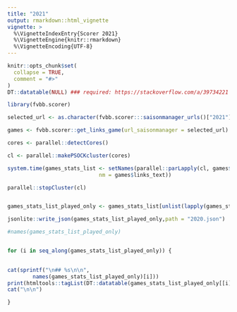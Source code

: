 ```yaml
---
title: "2021"
output: rmarkdown::html_vignette
vignette: >
  %\VignetteIndexEntry{Scorer 2021}
  %\VignetteEngine{knitr::rmarkdown}
  %\VignetteEncoding{UTF-8}
---
```


```r
knitr::opts_chunk$set(
  collapse = TRUE,
  comment = "#>"
)
DT::datatable(NULL) ### required: https://stackoverflow.com/a/39734221
```

```r
library(fvbb.scorer)

selected_url <- as.character(fvbb.scorer:::saisonmanager_urls()["2021"])

games <- fvbb.scorer::get_links_game(url_saisonmanager = selected_url)

cores <- parallel::detectCores()

cl <- parallel::makePSOCKcluster(cores)

system.time(games_stats_list <- setNames(parallel::parLapply(cl, games$links_url, function(url) try(fvbb.scorer::create_table_scorers(url))),
                             nm = games$links_text))

parallel::stopCluster(cl)


games_stats_list_played_only <- games_stats_list[unlist(lapply(games_stats_list, function(x) !inherits(x, "try-error")))]

jsonlite::write_json(games_stats_list_played_only,path = "2020.json")

#names(games_stats_list_played_only)



```


```r


for (i in seq_along(games_stats_list_played_only)) {

  
cat(sprintf("\n## %s\n\n", 
        names(games_stats_list_played_only)[i]))
print(htmltools::tagList(DT::datatable(games_stats_list_played_only[[i]])))
cat("\n\n")

}


```

